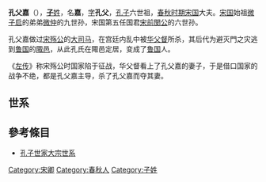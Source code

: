 '''孔父嘉'''（{{Bd|前765年||前710年||catIdx=Z}}），[[子姓|'''子'''姓]]，名'''嘉'''，[[表字|字]]'''孔父'''，[[孔子|孔子]]六世祖，[[春秋时期|春秋时期]][[宋国|宋国]]大夫。[[宋国|宋国]]始祖[[微子启|微子启]]的弟弟[[微仲|微仲]]的九世孙，宋国第五任国君[[宋前閔公|宋前閔公]]的六世孙。

孔父嘉做过[[宋殇公|宋殇公]]的[[大司马|大司马]]，在宫廷内乱中被[[华父督|华父督]]所杀，其后代为避灭門之灾逃到[[鲁国|鲁国]]的[[曲阜市|陬邑]]，从此孔氏在陬邑定居，变成了[[鲁国|鲁国]]人。

《[[左传|左传]]》称宋殇公时国家陷于征战，华父督看上了孔父嘉的妻子，于是借口国家的战争不绝，都是孔父嘉主导，杀了孔父嘉而夺其妻。

==世系==
{{familytree/start}}
{{familytree | | | | | Ff |Ff=[[宋前闵公|宋前闵公]]}}
{{familytree | | | | | |!| }}
{{familytree | | | | | Ff |Ff=[[弗父何|弗父何]] }}
{{familytree | | | | | |!| }}
{{familytree | | | | | Sf |Sf=[[宋父周|宋父周]] }}
{{familytree | | | | | |!| }}
{{familytree | | | | |Sz |Sz=[[世子胜|世子胜]] }}
{{familytree | | | | | |!| }}
{{familytree | | | | | Zk |Zk=[[正考父|正考父]] }}
{{familytree | | | | | |!| }}
{{familytree | | | | |Kf |Kf=孔父嘉 }}
{{familytree | | | | | |!| }}
{{familytree | | | | |Mj |Mj=[[木金父|木金父]] }}
{{familytree | | | | | |!| }}
{{familytree | | | | |Qf |Qf=[[祁父|祁父]] }}
{{familytree | | | | | |!| }}
{{familytree | | | | | Fs |Fs=[[防叔|防叔]] }}
{{familytree | | | | | |!| }}
{{familytree | | | | | Bx |Bx=[[伯夏|伯夏]] }}
{{familytree | | | | | |!| }}
{{familytree | | | | | Sl |Sl=[[叔梁纥|叔梁纥]] }}
{{familytree | |,|-|-|-|(| }}
{{familytree | Mp | | Kz | |Mp=[[孟皮|孟皮]]|Kz=[[孔子|孔子]] }}
{{familytree/end}}

==參考條目==

*[[孔子世家大宗世系|孔子世家大宗世系]]

{{春秋人物小作品}}

[[Category:宋卿|Category:宋卿]]
[[Category:春秋人|Category:春秋人]]
[[Category:子姓|Category:子姓]]